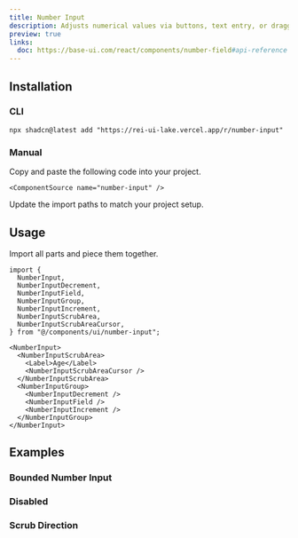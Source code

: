 ```yaml
---
title: Number Input
description: Adjusts numerical values via buttons, text entry, or dragging.
preview: true
links:
  doc: https://base-ui.com/react/components/number-field#api-reference
---
```


<ComponentTabs name="number-input-demo" />

## Installation

### CLI

```package-install
npx shadcn@latest add "https://rei-ui-lake.vercel.app/r/number-input"
```

### Manual

<Steps>

  <Step>
    Copy and paste the following code into your project.

    <ComponentSource name="number-input" />

  </Step>
  
  <Step>Update the import paths to match your project setup.</Step>

</Steps>

## Usage

Import all parts and piece them together.

```tsx
import {
  NumberInput,
  NumberInputDecrement,
  NumberInputField,
  NumberInputGroup,
  NumberInputIncrement,
  NumberInputScrubArea,
  NumberInputScrubAreaCursor,
} from "@/components/ui/number-input";
```

```tsx
<NumberInput>
  <NumberInputScrubArea>
    <Label>Age</Label>
    <NumberInputScrubAreaCursor />
  </NumberInputScrubArea>
  <NumberInputGroup>
    <NumberInputDecrement />
    <NumberInputField />
    <NumberInputIncrement />
  </NumberInputGroup>
</NumberInput>
```

## Examples

### Bounded Number Input

<ComponentTabs name="number-input-min-max" />

### Disabled

<ComponentTabs name="number-input-disabled" />

### Scrub Direction

<ComponentTabs name="number-input-scrub-direction" />
